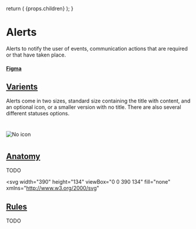

  return (
    <Layout
      title="Design"
      sideNav="design"
      editPageRoute="design/components/alerts"
      shouldIncludePageIndex
    >
      {props.children}
    </Layout>
  );
}

# Alerts

<IntroText>
  Alerts to notify the user of events, communication actions that are required
  or that have taken place.
</IntroText>

#### [Figma](<https://www.figma.com/file/W3hxWj6VZydNaNGJSGxRsV/TableKit-Components-(3.0)?node-id=1545%3A4575>)

## [Varients](website/src/design/components/badges.html#varients)

Alerts come in two sizes, standard size containing the title with content, and an optional icon, or a smaller version with no title. There are also several different statuses options.

#

![No icon](/static/img/components/alert-varients.png 'Badges with no icon')

#

## [Anatomy](website/src/design/components/badges.html#anatomy)

TODO

<svg
  width="390"
  height="134"
  viewBox="0 0 390 134"
  fill="none"
  xmlns="http://www.w3.org/2000/svg"
>
  <g filter="url(#filter0_d_4253_111556)">
    <rect x="22.5" y="55" width="345" height="62" rx="4" fill="#E9FEDF" />
    <path
      d="M44.5 66.25C42.7694 66.25 41.0777 66.7632 39.6388 67.7246C38.1998 68.6861 37.0783 70.0527 36.4161 71.6515C35.7538 73.2504 35.5805 75.0097 35.9181 76.707C36.2558 78.4044 37.0891 79.9635 38.3128 81.1872C39.5365 82.4109 41.0956 83.2443 42.793 83.5819C44.4903 83.9195 46.2496 83.7462 47.8485 83.0839C49.4473 82.4217 50.8139 81.3002 51.7754 79.8612C52.7368 78.4223 53.25 76.7306 53.25 75C53.25 72.6794 52.3281 70.4538 50.6872 68.8128C49.0462 67.1719 46.8206 66.25 44.5 66.25V66.25ZM43.25 78.4942L40.125 75.3692L41.1191 74.375L43.25 76.5058L47.8813 71.875L48.8786 72.8662L43.25 78.4942Z"
      fill="#067900"
    />
    <path
      d="M68.196 71.704V81H66.084V71.704H62.916V69.832H71.364V71.704H68.196ZM73.9893 71.432C73.5626 71.432 73.2533 71.336 73.0613 71.144C72.8799 70.952 72.7893 70.7067 72.7893 70.408V70.088C72.7893 69.7893 72.8799 69.544 73.0613 69.352C73.2533 69.16 73.5626 69.064 73.9893 69.064C74.4053 69.064 74.7093 69.16 74.9013 69.352C75.0933 69.544 75.1893 69.7893 75.1893 70.088V70.408C75.1893 70.7067 75.0933 70.952 74.9013 71.144C74.7093 71.336 74.4053 71.432 73.9893 71.432ZM72.9653 72.648H75.0133V81H72.9653V72.648ZM79.9951 81C79.2911 81 78.7525 80.8187 78.3791 80.456C78.0165 80.0827 77.8351 79.5547 77.8351 78.872V74.28H76.6031V72.648H77.2431C77.5525 72.648 77.7605 72.5787 77.8671 72.44C77.9845 72.2907 78.0431 72.072 78.0431 71.784V70.36H79.8831V72.648H81.5951V74.28H79.8831V79.368H81.4671V81H79.9951ZM85.4195 81C84.7155 81 84.1982 80.824 83.8675 80.472C83.5368 80.12 83.3715 79.624 83.3715 78.984V69.16H85.4195V79.368H86.5235V81H85.4195ZM91.4506 81.192C90.832 81.192 90.2773 81.0907 89.7866 80.888C89.3066 80.6747 88.896 80.3813 88.5546 80.008C88.224 79.624 87.968 79.1653 87.7866 78.632C87.6053 78.088 87.5146 77.48 87.5146 76.808C87.5146 76.1467 87.6 75.5493 87.7706 75.016C87.952 74.4827 88.208 74.0293 88.5386 73.656C88.8693 73.272 89.2746 72.9787 89.7546 72.776C90.2346 72.5627 90.7786 72.456 91.3866 72.456C92.0373 72.456 92.6026 72.568 93.0826 72.792C93.5626 73.016 93.9573 73.32 94.2666 73.704C94.576 74.088 94.8053 74.536 94.9546 75.048C95.1146 75.5493 95.1946 76.088 95.1946 76.664V77.336H89.6426V77.544C89.6426 78.152 89.8133 78.6427 90.1546 79.016C90.496 79.3787 91.0026 79.56 91.6746 79.56C92.1866 79.56 92.6026 79.4533 92.9226 79.24C93.2533 79.0267 93.5466 78.7547 93.8026 78.424L94.9066 79.656C94.5653 80.136 94.096 80.5147 93.4986 80.792C92.912 81.0587 92.2293 81.192 91.4506 81.192ZM91.4186 73.992C90.8746 73.992 90.4426 74.1733 90.1226 74.536C89.8026 74.8987 89.6426 75.368 89.6426 75.944V76.072H93.0666V75.928C93.0666 75.352 92.9226 74.888 92.6346 74.536C92.3573 74.1733 91.952 73.992 91.4186 73.992Z"
      fill="#067900"
    />
    <path
      d="M70.144 97.944H70.084L69.376 99.348L67.372 102.996L65.368 99.348L64.66 97.944H64.6V105H63.616V96.624H64.96L67.36 101.136H67.42L69.832 96.624H71.128V105H70.144V97.944ZM75.5983 105.144C75.1823 105.144 74.8023 105.068 74.4583 104.916C74.1143 104.764 73.8183 104.548 73.5703 104.268C73.3303 103.98 73.1423 103.64 73.0063 103.248C72.8703 102.848 72.8023 102.4 72.8023 101.904C72.8023 101.416 72.8703 100.972 73.0063 100.572C73.1423 100.172 73.3303 99.832 73.5703 99.552C73.8183 99.264 74.1143 99.044 74.4583 98.892C74.8023 98.74 75.1823 98.664 75.5983 98.664C76.0143 98.664 76.3903 98.74 76.7263 98.892C77.0703 99.044 77.3663 99.264 77.6143 99.552C77.8623 99.832 78.0543 100.172 78.1903 100.572C78.3263 100.972 78.3943 101.416 78.3943 101.904C78.3943 102.4 78.3263 102.848 78.1903 103.248C78.0543 103.64 77.8623 103.98 77.6143 104.268C77.3663 104.548 77.0703 104.764 76.7263 104.916C76.3903 105.068 76.0143 105.144 75.5983 105.144ZM75.5983 104.292C76.1183 104.292 76.5423 104.132 76.8703 103.812C77.1983 103.492 77.3623 103.004 77.3623 102.348V101.46C77.3623 100.804 77.1983 100.316 76.8703 99.996C76.5423 99.676 76.1183 99.516 75.5983 99.516C75.0783 99.516 74.6543 99.676 74.3263 99.996C73.9983 100.316 73.8343 100.804 73.8343 101.46V102.348C73.8343 103.004 73.9983 103.492 74.3263 103.812C74.6543 104.132 75.0783 104.292 75.5983 104.292ZM79.9731 105V98.808H80.9331V99.948H80.9931C81.1051 99.652 81.3051 99.388 81.5931 99.156C81.8811 98.924 82.2771 98.808 82.7811 98.808H83.1531V99.768H82.5891C82.0691 99.768 81.6611 99.868 81.3651 100.068C81.0771 100.26 80.9331 100.504 80.9331 100.8V105H79.9731ZM86.6488 105.144C86.2248 105.144 85.8408 105.068 85.4968 104.916C85.1608 104.764 84.8688 104.548 84.6208 104.268C84.3808 103.98 84.1928 103.64 84.0568 103.248C83.9288 102.848 83.8648 102.4 83.8648 101.904C83.8648 101.416 83.9288 100.972 84.0568 100.572C84.1928 100.172 84.3808 99.832 84.6208 99.552C84.8688 99.264 85.1608 99.044 85.4968 98.892C85.8408 98.74 86.2248 98.664 86.6488 98.664C87.0648 98.664 87.4368 98.74 87.7648 98.892C88.0928 99.044 88.3728 99.256 88.6048 99.528C88.8368 99.792 89.0128 100.108 89.1328 100.476C89.2608 100.844 89.3248 101.248 89.3248 101.688V102.144H84.8728V102.432C84.8728 102.696 84.9128 102.944 84.9928 103.176C85.0808 103.4 85.2008 103.596 85.3528 103.764C85.5128 103.932 85.7048 104.064 85.9288 104.16C86.1608 104.256 86.4208 104.304 86.7088 104.304C87.1008 104.304 87.4408 104.212 87.7288 104.028C88.0248 103.844 88.2528 103.58 88.4128 103.236L89.0968 103.728C88.8968 104.152 88.5848 104.496 88.1608 104.76C87.7368 105.016 87.2328 105.144 86.6488 105.144ZM86.6488 99.468C86.3848 99.468 86.1448 99.516 85.9288 99.612C85.7128 99.7 85.5248 99.828 85.3648 99.996C85.2128 100.164 85.0928 100.364 85.0048 100.596C84.9168 100.82 84.8728 101.068 84.8728 101.34V101.424H88.2928V101.292C88.2928 100.74 88.1408 100.3 87.8368 99.972C87.5408 99.636 87.1448 99.468 86.6488 99.468ZM95.1107 105C94.7747 105 94.5187 104.908 94.3427 104.724C94.1747 104.532 94.0907 104.284 94.0907 103.98V99.648H93.0707V98.808H93.6467C93.8547 98.808 93.9947 98.768 94.0667 98.688C94.1467 98.6 94.1867 98.452 94.1867 98.244V97.092H95.0507V98.808H96.4067V99.648H95.0507V104.16H96.3107V105H95.1107ZM100.231 105.144C99.8068 105.144 99.4228 105.068 99.0788 104.916C98.7428 104.764 98.4508 104.548 98.2028 104.268C97.9628 103.98 97.7748 103.64 97.6388 103.248C97.5108 102.848 97.4468 102.4 97.4468 101.904C97.4468 101.416 97.5108 100.972 97.6388 100.572C97.7748 100.172 97.9628 99.832 98.2028 99.552C98.4508 99.264 98.7428 99.044 99.0788 98.892C99.4228 98.74 99.8068 98.664 100.231 98.664C100.647 98.664 101.019 98.74 101.347 98.892C101.675 99.044 101.955 99.256 102.187 99.528C102.419 99.792 102.595 100.108 102.715 100.476C102.843 100.844 102.907 101.248 102.907 101.688V102.144H98.4548V102.432C98.4548 102.696 98.4948 102.944 98.5748 103.176C98.6628 103.4 98.7828 103.596 98.9348 103.764C99.0948 103.932 99.2868 104.064 99.5108 104.16C99.7428 104.256 100.003 104.304 100.291 104.304C100.683 104.304 101.023 104.212 101.311 104.028C101.607 103.844 101.835 103.58 101.995 103.236L102.679 103.728C102.479 104.152 102.167 104.496 101.743 104.76C101.319 105.016 100.815 105.144 100.231 105.144ZM100.231 99.468C99.9668 99.468 99.7268 99.516 99.5108 99.612C99.2948 99.7 99.1068 99.828 98.9468 99.996C98.7948 100.164 98.6748 100.364 98.5868 100.596C98.4988 100.82 98.4548 101.068 98.4548 101.34V101.424H101.875V101.292C101.875 100.74 101.723 100.3 101.419 99.972C101.123 99.636 100.727 99.468 100.231 99.468ZM103.58 105L105.872 101.88L103.676 98.808H104.804L106.376 101.112H106.412L108.044 98.808H109.112L106.928 101.808L109.16 105H108.032L106.424 102.576H106.388L104.648 105H103.58ZM111.798 105C111.462 105 111.206 104.908 111.03 104.724C110.862 104.532 110.778 104.284 110.778 103.98V99.648H109.758V98.808H110.334C110.542 98.808 110.682 98.768 110.754 98.688C110.834 98.6 110.874 98.452 110.874 98.244V97.092H111.738V98.808H113.094V99.648H111.738V104.16H112.998V105H111.798ZM117.473 96.12H118.433V99.816H118.481C118.633 99.464 118.845 99.184 119.117 98.976C119.397 98.768 119.769 98.664 120.233 98.664C120.873 98.664 121.377 98.872 121.745 99.288C122.121 99.696 122.309 100.276 122.309 101.028V105H121.349V101.196C121.349 100.084 120.881 99.528 119.945 99.528C119.753 99.528 119.565 99.552 119.381 99.6C119.205 99.648 119.045 99.72 118.901 99.816C118.757 99.912 118.641 100.036 118.553 100.188C118.473 100.332 118.433 100.504 118.433 100.704V105H117.473V96.12ZM126.621 105.144C126.197 105.144 125.813 105.068 125.469 104.916C125.133 104.764 124.841 104.548 124.593 104.268C124.353 103.98 124.165 103.64 124.029 103.248C123.901 102.848 123.837 102.4 123.837 101.904C123.837 101.416 123.901 100.972 124.029 100.572C124.165 100.172 124.353 99.832 124.593 99.552C124.841 99.264 125.133 99.044 125.469 98.892C125.813 98.74 126.197 98.664 126.621 98.664C127.037 98.664 127.409 98.74 127.737 98.892C128.065 99.044 128.345 99.256 128.577 99.528C128.809 99.792 128.985 100.108 129.105 100.476C129.233 100.844 129.297 101.248 129.297 101.688V102.144H124.845V102.432C124.845 102.696 124.885 102.944 124.965 103.176C125.053 103.4 125.173 103.596 125.325 103.764C125.485 103.932 125.677 104.064 125.901 104.16C126.133 104.256 126.393 104.304 126.681 104.304C127.073 104.304 127.413 104.212 127.701 104.028C127.997 103.844 128.225 103.58 128.385 103.236L129.069 103.728C128.869 104.152 128.557 104.496 128.133 104.76C127.709 105.016 127.205 105.144 126.621 105.144ZM126.621 99.468C126.357 99.468 126.117 99.516 125.901 99.612C125.685 99.7 125.497 99.828 125.337 99.996C125.185 100.164 125.065 100.364 124.977 100.596C124.889 100.82 124.845 101.068 124.845 101.34V101.424H128.265V101.292C128.265 100.74 128.113 100.3 127.809 99.972C127.513 99.636 127.117 99.468 126.621 99.468ZM130.879 105V98.808H131.839V99.948H131.899C132.011 99.652 132.211 99.388 132.499 99.156C132.787 98.924 133.183 98.808 133.687 98.808H134.059V99.768H133.495C132.975 99.768 132.567 99.868 132.271 100.068C131.983 100.26 131.839 100.504 131.839 100.8V105H130.879ZM137.555 105.144C137.131 105.144 136.747 105.068 136.403 104.916C136.067 104.764 135.775 104.548 135.527 104.268C135.287 103.98 135.099 103.64 134.963 103.248C134.835 102.848 134.771 102.4 134.771 101.904C134.771 101.416 134.835 100.972 134.963 100.572C135.099 100.172 135.287 99.832 135.527 99.552C135.775 99.264 136.067 99.044 136.403 98.892C136.747 98.74 137.131 98.664 137.555 98.664C137.971 98.664 138.343 98.74 138.671 98.892C138.999 99.044 139.279 99.256 139.511 99.528C139.743 99.792 139.919 100.108 140.039 100.476C140.167 100.844 140.231 101.248 140.231 101.688V102.144H135.779V102.432C135.779 102.696 135.819 102.944 135.899 103.176C135.987 103.4 136.107 103.596 136.259 103.764C136.419 103.932 136.611 104.064 136.835 104.16C137.067 104.256 137.327 104.304 137.615 104.304C138.007 104.304 138.347 104.212 138.635 104.028C138.931 103.844 139.159 103.58 139.319 103.236L140.003 103.728C139.803 104.152 139.491 104.496 139.067 104.76C138.643 105.016 138.139 105.144 137.555 105.144ZM137.555 99.468C137.291 99.468 137.051 99.516 136.835 99.612C136.619 99.7 136.431 99.828 136.271 99.996C136.119 100.164 135.999 100.364 135.911 100.596C135.823 100.82 135.779 101.068 135.779 101.34V101.424H139.199V101.292C139.199 100.74 139.047 100.3 138.743 99.972C138.447 99.636 138.051 99.468 137.555 99.468Z"
      fill="#067900"
    />
    <path
      d="M349.5 70.05L348.45 69L343.5 73.95L338.55 69L337.5 70.05L342.45 75L337.5 79.95L338.55 81L343.5 76.05L348.45 81L349.5 79.95L344.55 75L349.5 70.05Z"
      fill="#067900"
    />
  </g>
  <rect x="33" y="16" width="24" height="24" rx="12" fill="#6E04C1" />
  <path
    d="M42.144 33V32.038H44.679V24.732H44.588L42.3 26.864L41.663 26.175L44.068 23.926H45.771V32.038H48.111V33H42.144Z"
    fill="white"
  />
  <line x1="45" y1="40" x2="45" y2="62" stroke="#8000E4" />
  <rect x="72" y="16" width="24" height="24" rx="12" fill="#6E04C1" />
  <path
    d="M86.929 33H80.975V31.882L83.939 29.152C84.3637 28.762 84.719 28.3503 85.005 27.917C85.291 27.475 85.434 27.033 85.434 26.591V26.435C85.434 25.9323 85.2953 25.525 85.018 25.213C84.7407 24.901 84.3203 24.745 83.757 24.745C83.4797 24.745 83.237 24.784 83.029 24.862C82.821 24.94 82.639 25.0483 82.483 25.187C82.3357 25.3257 82.21 25.4903 82.106 25.681C82.0107 25.863 81.9327 26.0623 81.872 26.279L80.897 25.902C80.9837 25.6333 81.1007 25.3733 81.248 25.122C81.404 24.862 81.5947 24.6323 81.82 24.433C82.054 24.2337 82.3313 24.0733 82.652 23.952C82.9813 23.8307 83.367 23.77 83.809 23.77C84.251 23.77 84.6453 23.835 84.992 23.965C85.3387 24.095 85.629 24.277 85.863 24.511C86.097 24.745 86.2747 25.0223 86.396 25.343C86.526 25.6637 86.591 26.019 86.591 26.409C86.591 26.7643 86.539 27.0937 86.435 27.397C86.3397 27.7003 86.2053 27.9907 86.032 28.268C85.8587 28.5367 85.6463 28.801 85.395 29.061C85.1523 29.321 84.888 29.581 84.602 29.841L82.158 32.038H86.929V33Z"
    fill="white"
  />
  <line x1="84" y1="40" x2="84" y2="62" stroke="#8000E4" />
  <rect x="111" y="16" width="24" height="24" rx="12" fill="#6E04C1" />
  <path
    d="M122.393 27.774C123.008 27.774 123.468 27.6353 123.771 27.358C124.083 27.072 124.239 26.708 124.239 26.266V26.175C124.239 25.6983 124.087 25.343 123.784 25.109C123.489 24.8663 123.099 24.745 122.614 24.745C122.146 24.745 121.765 24.849 121.47 25.057C121.175 25.2563 120.933 25.5293 120.742 25.876L119.936 25.252C120.049 25.07 120.183 24.8923 120.339 24.719C120.504 24.537 120.694 24.3767 120.911 24.238C121.128 24.0993 121.379 23.9867 121.665 23.9C121.951 23.8133 122.276 23.77 122.64 23.77C123.021 23.77 123.381 23.822 123.719 23.926C124.057 24.0213 124.347 24.1687 124.59 24.368C124.841 24.5587 125.036 24.797 125.175 25.083C125.322 25.369 125.396 25.694 125.396 26.058C125.396 26.3527 125.348 26.617 125.253 26.851C125.166 27.085 125.045 27.2887 124.889 27.462C124.733 27.6353 124.547 27.7827 124.33 27.904C124.122 28.0253 123.897 28.1163 123.654 28.177V28.229C123.897 28.281 124.131 28.3677 124.356 28.489C124.59 28.6017 124.794 28.7533 124.967 28.944C125.149 29.126 125.292 29.3513 125.396 29.62C125.509 29.88 125.565 30.179 125.565 30.517C125.565 30.907 125.491 31.2667 125.344 31.596C125.197 31.9167 124.989 32.194 124.72 32.428C124.451 32.6533 124.126 32.831 123.745 32.961C123.364 33.091 122.943 33.156 122.484 33.156C122.094 33.156 121.747 33.1127 121.444 33.026C121.141 32.9393 120.872 32.8223 120.638 32.675C120.404 32.5277 120.196 32.363 120.014 32.181C119.841 31.999 119.685 31.8083 119.546 31.609L120.365 30.985C120.478 31.167 120.599 31.3317 120.729 31.479C120.868 31.6263 121.019 31.752 121.184 31.856C121.349 31.96 121.535 32.0423 121.743 32.103C121.951 32.155 122.194 32.181 122.471 32.181C123.112 32.181 123.598 32.038 123.927 31.752C124.256 31.4573 124.421 31.0413 124.421 30.504V30.4C124.421 29.8627 124.256 29.451 123.927 29.165C123.598 28.8703 123.112 28.723 122.471 28.723H121.405V27.774H122.393Z"
    fill="white"
  />
  <line x1="123" y1="40" x2="123" y2="91" stroke="#8000E4" />
  <rect x="332" y="16" width="24" height="24" rx="12" fill="#6E04C1" />
  <path
    d="M344.875 33V31.219H340.494V30.257L344.29 23.926H345.915V30.309H347.228V31.219H345.915V33H344.875ZM341.521 30.309H344.875V24.771H344.81L341.521 30.309Z"
    fill="white"
  />
  <line x1="344" y1="40" x2="344" y2="66" stroke="#8000E4" />
  <defs>
    <filter
      id="filter0_d_4253_111556"
      x="16.5"
      y="49"
      width="357"
      height="74"
      filterUnits="userSpaceOnUse"
      color-interpolation-filters="sRGB"
    >
      <feFlood flood-opacity="0" result="BackgroundImageFix" />
      <feColorMatrix
        in="SourceAlpha"
        type="matrix"
        values="0 0 0 0 0 0 0 0 0 0 0 0 0 0 0 0 0 0 127 0"
        result="hardAlpha"
      />
      <feOffset />
      <feGaussianBlur stdDeviation="3" />
      <feComposite in2="hardAlpha" operator="out" />
      <feColorMatrix
        type="matrix"
        values="0 0 0 0 0 0 0 0 0 0 0 0 0 0 0 0 0 0 0.1 0"
      />
      <feBlend
        mode="normal"
        in2="BackgroundImageFix"
        result="effect1_dropShadow_4253_111556"
      />
      <feBlend
        mode="normal"
        in="SourceGraphic"
        in2="effect1_dropShadow_4253_111556"
        result="shape"
      />
    </filter>
  </defs>
</svg>

## [Rules](website/src/design/components/badges.html#rules)

TODO
